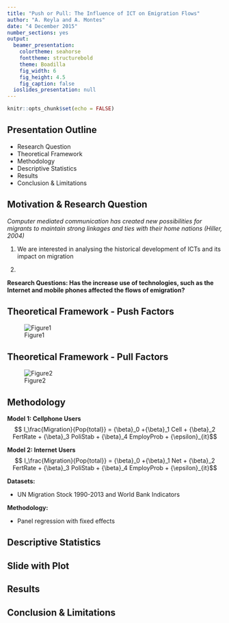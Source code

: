 ```yaml
---
title: "Push or Pull: The Influence of ICT on Emigration Flows"
author: "A. Reyla and A. Montes"
date: "4 December 2015"
number_sections: yes
output:
  beamer_presentation:
    colortheme: seahorse
    fonttheme: structurebold
    theme: Boadilla
    fig_width: 6
    fig_height: 4.5
    fig_caption: false
  ioslides_presentation: null
---
```



```r
knitr::opts_chunk$set(echo = FALSE)
```

## Presentation Outline

- Research Question 
- Theoretical Framework
- Methodology
- Descriptive Statistics 
- Results
- Conclusion & Limitations


## Motivation & Research Question 

*Computer mediated communication has created new possibilities for migrants to maintain strong linkages and ties with their home nations (Hiller, 2004)*

1. We are interested in analysing the historical development of ICTs and its impact on migration

2. 


**Research Questions: Has the increase use of technologies, such as the Internet and mobile phones affected the flows of emigration?**


## Theoretical Framework - Push Factors


![Figure1](http://i63.tinypic.com/2u7ul1k.jpg) 



## Theoretical Framework - Pull Factors

![Figure2](http://i67.tinypic.com/5vmwrm.jpg) 


## Methodology

**Model 1: Cellphone Users**
$$ I_\frac{Migration}{Pop{total}} = {\beta}_0 +{\beta}_1 Cell + {\beta}_2 FertRate + {\beta}_3 PoliStab + {\beta}_4 EmployProb + {\epsilon}_{it}$$

**Model 2: Internet Users**
$$ I_\frac{Migration}{Pop{total}} = {\beta}_0 +{\beta}_1 Net + {\beta}_2 FertRate + {\beta}_3 PoliStab + {\beta}_4 EmployProb + {\epsilon}_{it}$$


**Datasets:** 

- UN Migration Stock 1990-2013 and World Bank Indicators 


**Methodology:**

- Panel regression with fixed effects

## Descriptive Statistics 




## Slide with Plot


## Results

## Conclusion & Limitations
